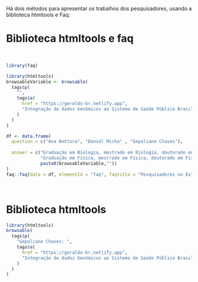 Há dois métodos para apresentar os trabalhos dos pesquisadores, usando a biblioteca htmltools e Faq:

# Biblioteca htmltools e faq

\

```r

library(faq)

library(htmltools)
browsableVariable <- browsable(
  tags$p(
    "", 
    tags$a(
      href = "https://geraldo-br.netlify.app",
      "Integração de dados Genômicos ao Sistema de Saúde Público Brasileiro (SUS)"
    )
  )
)

df <- data.frame(
  question = c("Ana Bottura", "Daniel Micha" , "Gepoliano Chaves"),
  
  answer = c("Graduação em Biologia, mestrado em Biologia, doutorado em Biologia",
             "Graduação em Física, mestrado em Física, doutorado em Física",
             paste0(browsableVariable,""))
)
faq::faq(data = df, elementId = "faq", faqtitle = "Pesquisadores no Exterior")

```

\

# Biblioteca htmltools

```r
library(htmltools)
browsable(
  tags$p(
    "Gepoliano Chaves: ", 
    tags$a(
      href = "https://geraldo-br.netlify.app",
      "Integração de dados Genômicos ao Sistema de Saúde Público Brasileiro (SUS)"
    )
  )
)
```


